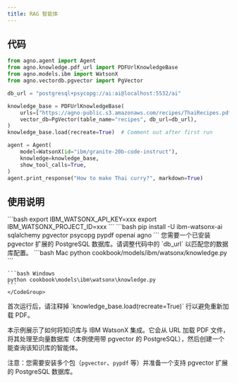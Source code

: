 ```yaml
---
title: RAG 智能体
---
```

## 代码

```python cookbook/models/ibm/watsonx/knowledge.py
from agno.agent import Agent
from agno.knowledge.pdf_url import PDFUrlKnowledgeBase
from agno.models.ibm import WatsonX
from agno.vectordb.pgvector import PgVector

db_url = "postgresql+psycopg://ai:ai@localhost:5532/ai"

knowledge_base = PDFUrlKnowledgeBase(
    urls=["https://agno-public.s3.amazonaws.com/recipes/ThaiRecipes.pdf"],
    vector_db=PgVector(table_name="recipes", db_url=db_url),
)
knowledge_base.load(recreate=True)  # Comment out after first run

agent = Agent(
    model=WatsonX(id="ibm/granite-20b-code-instruct"),
    knowledge=knowledge_base,
    show_tool_calls=True,
)
agent.print_response("How to make Thai curry?", markdown=True)
```

## 使用说明

<Steps>
  <Snippet file="create-venv-step.mdx" />

  <Step title="设置您的API密钥">
    ```bash
    export IBM_WATSONX_API_KEY=xxx
    export IBM_WATSONX_PROJECT_ID=xxx
    ```
  </Step>

  <Step title="安装库">
    ```bash
    pip install -U ibm-watsonx-ai sqlalchemy pgvector psycopg pypdf openai agno
    ```
  </Step>

  <Step title="设置带 pgvector 的 PostgreSQL">
    您需要一个已安装 pgvector 扩展的 PostgreSQL 数据库。请调整代码中的 `db_url` 以匹配您的数据库配置。
  </Step>

  <Step title="运行智能体">
    <CodeGroup>
    ```bash Mac
    python cookbook/models/ibm/watsonx/knowledge.py
    ```

    ```bash Windows
    python cookbook\models\ibm\watsonx\knowledge.py
    ```
    </CodeGroup>
  </Step>

  <Step title="对于后续运行">
    首次运行后，请注释掉 `knowledge_base.load(recreate=True)` 行以避免重新加载 PDF。
  </Step>
</Steps>

本示例展示了如何将知识库与 IBM WatsonX 集成。它会从 URL 加载 PDF 文件，将其处理至向量数据库（本例使用带 pgvector 的 PostgreSQL），然后创建一个能查询该知识库的智能体。

注意：您需要安装多个包（`pgvector`、`pypdf` 等）并准备一个支持 pgvector 扩展的 PostgreSQL 数据库。